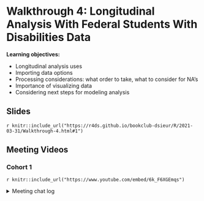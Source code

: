 # Walkthrough 4: Longitudinal Analysis With Federal Students With Disabilities Data

**Learning objectives:**

* Longitudinal analysis uses
* Importing data options
* Processing considerations: what order to take, what to consider for NA's
* Importance of visualizing data
* Considering next steps for modeling analysis

## Slides

`r knitr::include_url("https://r4ds.github.io/bookclub-dsieur/R/2021-03-31/Walkthrough-4.html#1")`

## Meeting Videos

### Cohort 1

`r knitr::include_url("https://www.youtube.com/embed/6k_F6XGEmqs")`

<details>
  <summary> Meeting chat log </summary>
  
```
00:41:00	edgar zamora:	https://stackoverflow.com/questions/4862178/remove-rows-with-all-or-some-nas-missing-values-in-data-frame
00:41:14	Mike Haugen:	For time series analysis, some of the forecasting functions, e..g exponential smoothing, require a certain approach to dealing with NAs. You can remove NAs for some, for others, you need to impute them
00:42:20	Arami:	Can you explain what "time series analysis" is? Is it any analysis that tracks change over time?
00:43:09	Mike Haugen:	Yes
00:43:48	Mike Haugen:	Like forecasting emergency room presentations based on historical data on emergency room presentations over the last few years
00:44:07	Mike Haugen:	or forecasting course attendance based on historical data.
00:45:18	Rob Lucas:	Glad to know there is some other list-aversion out there!
00:45:27	Mike Haugen:	For R, see Hyndman Forecasting: Principles and Practice: https://otexts.com/fpp3/index.html
00:45:46	Arami:	Thanks!
00:45:47	Ronak Patel:	I also suffer from severe list-aversion.
00:46:33	Morgan Grovenburg:	injuries %>%
  mutate(diag = fct_lump(fct_infreq(diag), n = 5)) %>%
  group_by(diag) %>%
  summarise(n = as.integer(sum(weight)))
```
</details>
